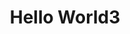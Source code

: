 ---
title: "Hello World3"
publishedAt: "2024-06-18"
description: "My first post on my new blog."
image: "/img/content/work/web-development/discord-bots.png"
links:
  github: "https://github.com/your-username/your-repo"
  website: "https://your-website.com"
tags: "web development, minecraft plugins, discord bots"
---